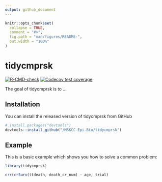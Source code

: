 ```yaml
---
output: github_document
---
```


<!-- README.md is generated from README.Rmd. Please edit that file -->

```r
knitr::opts_chunk$set(
  collapse = TRUE,
  comment = "#>",
  fig.path = "man/figures/README-",
  out.width = "100%"
)
```

# tidycmprsk

<!-- badges: start -->
[![R-CMD-check](https://github.com/MSKCC-Epi-Bio/tidycmprsk/workflows/R-CMD-check/badge.svg)](https://github.com/MSKCC-Epi-Bio/tidycmprsk/actions)
[![Codecov test coverage](https://codecov.io/gh/MSKCC-Epi-Bio/tidycmprsk/branch/main/graph/badge.svg)](https://codecov.io/gh/ddsjoberg/tidycmprsk?branch=main)
<!-- badges: end -->

The goal of tidycmprsk is to ...

## Installation

You can install the released version of tidycmprsk from GitHub

``` r
# install.packages("devtools")
devtools::install_github("/MSKCC-Epi-Bio/tidycmprsk")
```
## Example

This is a basic example which shows you how to solve a common problem:

```r
library(tidycmprsk)

crr(crSurv(ttdeath, death_cr_num) ~ age, trial)
```

